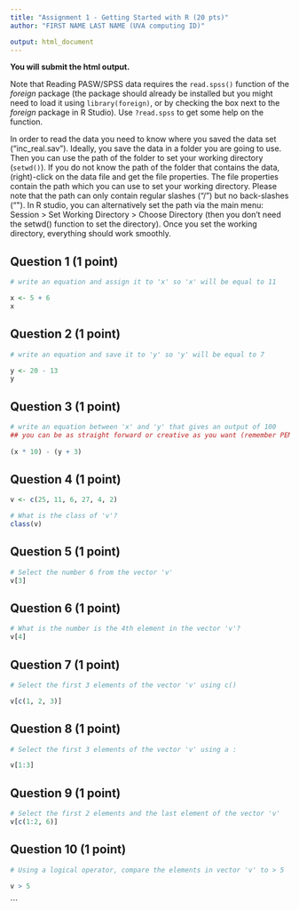 ```yaml
---
title: "Assignment 1 - Getting Started with R (20 pts)"
author: "FIRST NAME LAST NAME (UVA computing ID)"

output: html_document
---
```


**You will submit the html output.**

Note that Reading PASW/SPSS data requires the `read.spss()` function of the *foreign* package (the package should already be installed but you might need to load it using `library(foreign)`, or by checking the box next to the *foreign* package in R Studio). Use `?read.spss` to get some help on the function. 

In order to read the data you need to know where you saved the data set ("inc_real.sav"). Ideally, you save the data in a folder you are going to use. Then you can use the path of the folder to set your working directory (`setwd()`). If you do not know the path of the folder that contains the data, (right)-click on the data file and get the file properties. The file properties contain the path which you can use to set your working directory. Please note that the path can only contain regular slashes ("/") but no back-slashes ("\"). In R studio, you can alternatively set the path via the main menu: Session > Set Working Directory > Choose Directory (then you don’t need the setwd() function to set the directory). Once you set the working directory, everything should work smoothly.

## Question 1 (1 point)
```r
# write an equation and assign it to 'x' so 'x' will be equal to 11

x <- 5 + 6
x

```

## Question 2 (1 point)
```r
# write an equation and save it to 'y' so 'y' will be equal to 7

y <- 20 - 13
y

```

## Question 3 (1 point)
```r
# write an equation between 'x' and 'y' that gives an output of 100
## you can be as straight forward or creative as you want (remember PEMDAS)
 
(x * 10) - (y + 3)

```

## Question 4 (1 point)
```r
v <- c(25, 11, 6, 27, 4, 2)

# What is the class of 'v'?
class(v)
```

## Question 5 (1 point)
```r
# Select the number 6 from the vector 'v'
v[3]
```

## Question 6 (1 point)
```r
# What is the number is the 4th element in the vector 'v'?
v[4]
```

## Question 7 (1 point)
```r
# Select the first 3 elements of the vector 'v' using c()

v[c(1, 2, 3)]
```

## Question 8 (1 point)
```r
# Select the first 3 elements of the vector 'v' using a :

v[1:3]
```

## Question 9 (1 point)
```r
# Select the first 2 elements and the last element of the vector 'v'
v[c(1:2, 6)]
```

## Question 10 (1 point)
```r
# Using a logical operator, compare the elements in vector 'v' to > 5

v > 5

```


```





